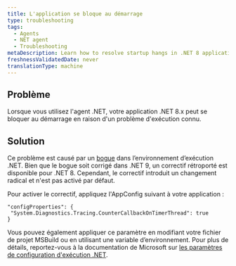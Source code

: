 ```yaml
---
title: L'application se bloque au démarrage
type: troubleshooting
tags:
  - Agents
  - NET agent
  - Troubleshooting
metaDescription: Learn how to resolve startup hangs in .NET 8 applications caused by a known runtime issue.
freshnessValidatedDate: never
translationType: machine
---
```


## Problème

Lorsque vous utilisez l&apos;agent .NET, votre application .NET 8.x peut se bloquer au démarrage en raison d&apos;un problème d&apos;exécution connu.

## Solution

Ce problème est causé par un [bogue](https://github.com/dotnet/runtime/issues/93175) dans l’environnement d’exécution .NET. Bien que le bogue soit corrigé dans .NET 9, un correctif rétroporté est disponible pour .NET 8. Cependant, le correctif introduit un changement radical et n&apos;est pas activé par défaut.

Pour activer le correctif, appliquez l&apos;AppConfig suivant à votre application :

```
"configProperties": {
 "System.Diagnostics.Tracing.CounterCallbackOnTimerThread": true
} 
```

Vous pouvez également appliquer ce paramètre en modifiant votre fichier de projet MSBuild ou en utilisant une variable d’environnement. Pour plus de détails, reportez-vous à la documentation de Microsoft sur [les paramètres de configuration d&apos;exécution .NET](https://learn.microsoft.com/en-us/dotnet/core/runtime-config/).
